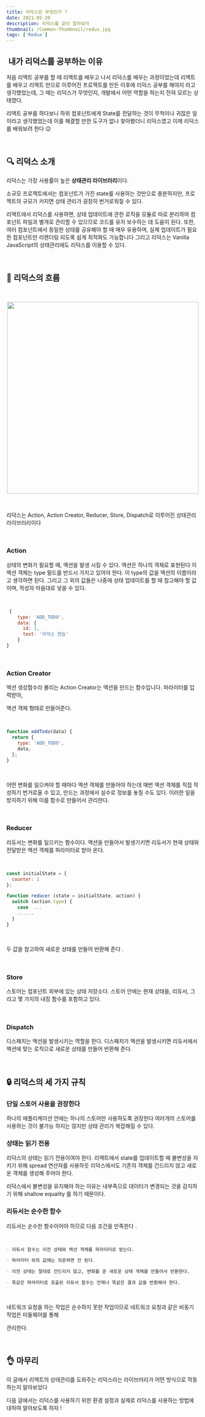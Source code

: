 ```yaml
---
title: 리덕스란 무엇인가 ?
date: 2021-05-20
description: 리덕스를 같이 알아보자
thumbnail: /Common-Thumbnail/redux.jpg
tags: ['Redux']
---
```


##  내가 리덕스를 공부하는 이유

처음 리액트 공부를 할 때 리액트를 배우고 나서 리덕스를 배우는 과정이었는데 리액트를 배우고 리액트 만으로 이루어진 프로젝트를 만든 이후에 리덕스 공부를 해야지 라고 생각했었는데, 그 때는 리덕스가 무엇인지, 개발에서 어떤 역할을 하는지 전혀 모르는 상태였다.

리액트 공부를 하다보니 하위 컴포넌트에게 State를 전달하는 것이 무척이나 귀찮은 일이라고 생각했었는데 이를 해결할 만한 도구가 없나 찾아봤더니 리덕스였고 이제 리덕스를 배워보려 한다 😉

<br />

## 🔍 리덕스 소개

리덕스는 가장 사용률이 높은 **상태관리 라이브러리**이다.

소규모 프로젝트에서는 컴포넌트가 가진 state를 사용하는 것만으로 충분하지만, 프로젝트의 규모가 커지면 상태 관리가 굉장히 번거로워질 수 있다.

리액트에서 리덕스를 사용하면, 상태 업데이트에 관한 로직을 모듈로 따로 분리하여 컴포넌트 파일과 별개로 관리할 수 있으므로 코드를 유지 보수하는 데 도움이 된다. 또한, 여러 컴포넌트에서 동일한 상태를 공유해야 할 때 매우 유용하며, 실제 업데이트가 필요한 컴포넌트만 리렌더링 되도록 쉽게 최적화도 가능합니다 그리고 리덕스는 Vanilla JavaScript의 상태관리에도 리덕스를 이용할 수 있다.

<br />

## 🌊 리덕스의 흐름

<br />

<p align="center">
  <img src="/Redux-What/flow.jpg" width="500" height="500" />
</p>

<br />

리덕스는 Action, Action Creator, Reducer, Store, Dispatch로 이루어진 상태관리 라이브러리이다

<br />

### Action

상태의 변화가 필요할 때, 액션을 발생 시킬 수 있다. 액션은 하나의 객체로 표현된다 이 액션 객체는 type 필드를 반드시 가지고 있어야 한다. 이 type의 값을 액션의 이름이라고 생각하면 된다. 그리고 그 외의 값들은 나중에 상태 업데이트를 할 때 참고해야 할 값이며, 작성자 마음대로 넣을 수 있다.

<br />

```javascript
 {
    type: 'ADD_TODO',
    data: {
      id: 1,
      text: '리덕스 연습'
    }
}
```

<br />

### Action Creator

액션 생성함수라 불리는 Action Creator는 액션을 만드는 함수입니다. 파라미터를 입력받아,

액션 객체 형태로 만들어준다.

<br />

```javascript
function addTodo(data) {
  return {
    type: 'ADD_TODO',
    data,
  };
}
```

<br />

어떤 변화를 일으켜야 할 때마다 액션 객체를 만들어야 하는데 매번 액션 객체를 직접 작성하기 번거로울 수 있고, 만드는 과정에서 실수로 정보를 놓칠 수도 있다. 이러한 일을 방지하기 위해 이를 함수로 만들어서 관리한다.

<br />

### Reducer

리듀서는 변화를 일으키는 함수이다. 액션을 만들어서 발생기키면 리듀서가 현재 상태와 전달받은 액션 객체를 파라미터로 받아 온다.

<br />

```javascript
const initialState = {
  counter: 1
};

function reducer (state = initialState, action) {
  switch (action.type) {
    case  ...
    ......
  }
}
```

<br />

두 값을 참고하여 새로운 상태를 만들어 반환해 준다 .

<br />

### Store

스토어는 컴포넌트 외부에 있는 상태 저장소다. 스토어 안에는 현재 상태들, 리듀서, 그리고 몇 가지의 내장 함수를 포함하고 있다.

<br />

### Dispatch

디스패치는 액션을 발생시키는 역할을 한다. 디스패치가 액션을 발생시키면 리듀서에서 액션에 맞는 로직으로 새로운 상태를 만들어 반환해 준다.

<br />

## 🔒 리덕스의 세 가지 규칙

### 단일 스토어 사용을 권장한다

하나의 애플리케이션 안에는 하나의 스토어만 사용하도록 권장한다 여러개의 스토어를 사용하는 것이 불가능 하지는 않지만 상태 관리가 복잡해질 수 있다.

### 상태는 읽기 전용

리덕스의 상태는 읽기 전용이여야 한다. 리액트에서 state를 업데이트할 때 불변성을 지키기 위해 spread 연산자를 사용하듯 리덕스에서도 기존의 객체를 건드리지 않고 새로운 객체를 생성해 주어야 한다.

리덕스에서 불변성을 유지해야 하는 이유는 내부족으로 데이터가 변경되는 것을 감지하기 위해 shallow equality 를 하기 때문이다.

### 리듀서는 순수한 함수

리듀서는 순수한 함수이어야 하므로 다음 조건을 만족한다 .

<br />

```markdown
- 리듀서 함수는 이전 상태와 액션 객체를 파라미터로 받는다.

- 파라미터 외의 값에는 의존하면 안 된다.

- 이전 상태는 절대로 건드리지 않고, 변화를 준 새로운 상태 객체를 만들어서 반환한다.

- 똑같은 파라미터로 호출된 리듀서 함수는 언제나 똑같은 결과 값을 반환해야 한다.
```

<br />

네트워크 요청을 하는 작업은 순수하지 못한 작업이므로 네트워크 요청과 같은 비동기 작업은 미들웨어를 통해

관리한다.

<br />

## 👌 마무리

이 글에서 리액트의 상태관리를 도와주는 리덕스라는 라이브러리가 어떤 방식으로 작동하는지 알아보았다

다음 글에서는 리덕스를 사용하기 위한 환경 설정과 실제로 리덕스를 사용하는 방법에 대하여 알아보도록 하자 !
